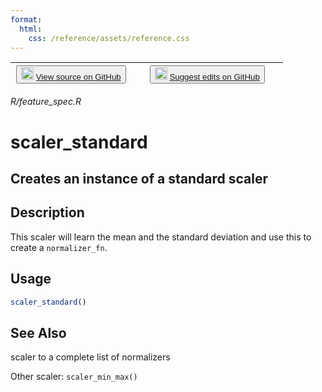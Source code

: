 ```yaml
---
format:
  html:
    css: /reference/assets/reference.css
---
```


| <button class="button"> ![](/reference/assets/GitHub-Mark-32px.png){width="20"} [View source on GitHub](https://github.com/rstudio/tfdatasets//blob/main/R/feature_spec.R) </button> | <button class="button"> ![](/reference/assets/GitHub-Mark-32px.png){width="20"} [Suggest edits on GitHub](https://github.com/rstudio/tfdatasets//edit/main/R/feature_spec.R) </button> |
|:------------------------------:|:--------------------------------------:|

*R/feature_spec.R*

# scaler_standard

## Creates an instance of a standard scaler

## Description
This scaler will learn the mean and the standard deviation and use this to create a `normalizer_fn`. 


## Usage
```r
scaler_standard() 
```







## See Also

scaler to a complete list of normalizers 

Other scaler:  `scaler_min_max()`

